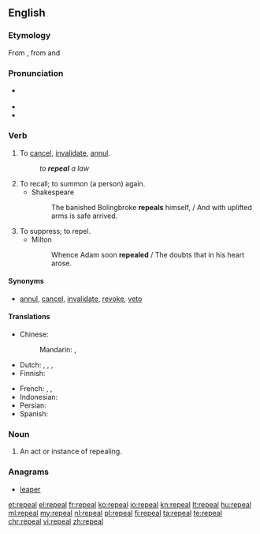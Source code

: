 ==English==

===Etymology===
From {{etyl|la|en}} {{term|repellō||drive or thrust back|lang=la}}, from {{term|re|lang=la}} and {{term|pellō||push or strike|lang=la}}

===Pronunciation===
* {{a|US}} {{IPA|/ɹəˈpiːl/}}
* {{audio|en-us-repeal.ogg|Audio (US)}}
* {{rhymes|iːl}}

===Verb===
{{en-verb}}

# {{context|transitive|lang=en}} To [[cancel]], [[invalidate]], [[annul]].
#: ''to '''repeal''' a law''
# To recall; to summon (a person) again.
#* Shakespeare
#*: The banished Bolingbroke '''repeals''' himself, / And with uplifted arms is safe arrived.
# To suppress; to repel.
#* Milton
#*: Whence Adam soon '''repealed''' / The doubts that in his heart arose.

====Synonyms====
* [[annul]], [[cancel]], [[invalidate]], [[revoke]], [[veto]]

====Translations====
{{trans-top|to cancel}}
* Chinese:
*: Mandarin: {{t|cmn|撤消|tr=chè xiāo|sc=Hani}}, {{t|cmn|废除|tr=fèi chú|sc=Hani}}
* Dutch: {{t+|nl|terugtrekken}}, {{t+|nl|annuleren}}, {{t+|nl|afschaffen}}, {{t+|nl|herroepen}}
* Finnish: {{t+|fi|mitätöidä}}
{{trans-mid}}
* French: {{t+|fr|abroger}} {{qualifier|a law}}, {{t+|fr|annuler}} {{qualifier|a decision, a law}}, {{t+|fr|révoquer}} {{qualifier|a person}}
* Indonesian: {{t+|id|batal|alt=membatalkan}}
* Persian: {{t+|fa|لغو کردن|sc=fa-Arab}}
* Spanish: {{t+|es|derogar}}
{{trans-bottom}}

===Noun===
{{en-noun}}

# An act or instance of repealing.

===Anagrams===
* [[leaper#English|leaper]]

[[et:repeal]]
[[el:repeal]]
[[fr:repeal]]
[[ko:repeal]]
[[io:repeal]]
[[kn:repeal]]
[[lt:repeal]]
[[hu:repeal]]
[[ml:repeal]]
[[my:repeal]]
[[nl:repeal]]
[[pl:repeal]]
[[fi:repeal]]
[[ta:repeal]]
[[te:repeal]]
[[chr:repeal]]
[[vi:repeal]]
[[zh:repeal]]